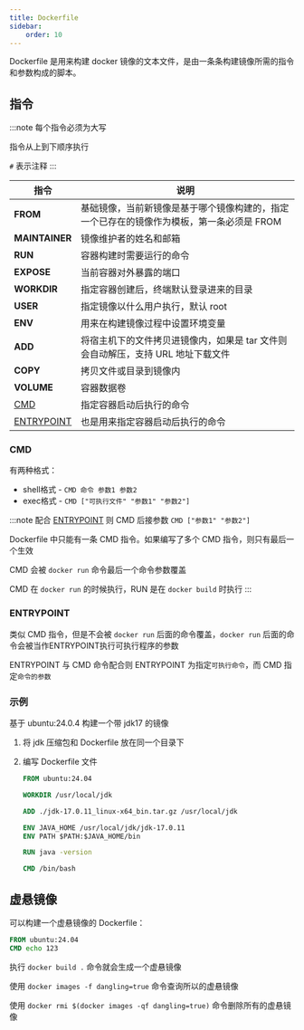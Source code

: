 ```yaml
---
title: Dockerfile
sidebar:
    order: 10
---
```



Dockerfile 是用来构建 docker 镜像的文本文件，是由一条条构建镜像所需的指令和参数构成的脚本。

## 指令

:::note
每个指令必须为大写

指令从上到下顺序执行

`#` 表示注释
:::

| 指令                      | 说明                                                                                      |
| ------------------------- | ----------------------------------------------------------------------------------------- |
| **FROM**                  | 基础镜像，当前新镜像是基于哪个镜像构建的，指定一个已存在的镜像作为模板，第一条必须是 FROM |
| **MAINTAINER**            | 镜像维护者的姓名和邮箱                                                                    |
| **RUN**                   | 容器构建时需要运行的命令                                                                  |
| **EXPOSE**                | 当前容器对外暴露的端口                                                                    |
| **WORKDIR**               | 指定容器创建后，终端默认登录进来的目录                                                    |
| **USER**                  | 指定镜像以什么用户执行，默认 root                                                         |
| **ENV**                   | 用来在构建镜像过程中设置环境变量                                                          |
| **ADD**                   | 将宿主机下的文件拷贝进镜像内，如果是 tar 文件则会自动解压，支持 URL 地址下载文件          |
| **COPY**                  | 拷贝文件或目录到镜像内                                                                    |
| **VOLUME**                | 容器数据卷                                                                                |
| [CMD](#cmd)               | 指定容器启动后执行的命令                                                                  |
| [ENTRYPOINT](#entrypoint) | 也是用来指定容器启动后执行的命令                                                          |

### CMD

有两种格式：

- shell格式 - `CMD 命令 参数1 参数2`
- exec格式 - `CMD ["可执行文件" "参数1" "参数2"]`

:::note
配合 [ENTRYPOINT](#entrypoint) 则 CMD 后接参数 `CMD ["参数1" "参数2"]`

Dockerfile 中只能有一条 CMD 指令。如果编写了多个 CMD 指令，则只有最后一个生效

CMD 会被 `docker run` 命令最后一个命令参数覆盖

CMD 在 `docker run` 的时候执行，RUN 是在 `docker build` 时执行
:::

### ENTRYPOINT

类似 CMD 指令，但是不会被 `docker run` 后面的命令覆盖，`docker run` 后面的命令会被当作ENTRYPOINT执行可执行程序的参数

ENTRYPOINT 与 CMD 命令配合则 ENTRYPOINT 为指定`可执行命令`，而 CMD 指定`命令的参数`

### 示例

基于 ubuntu:24.0.4 构建一个带 jdk17 的镜像

<Steps>

1. 将 jdk 压缩包和 Dockerfile 放在同一个目录下
2. 编写 Dockerfile 文件

    ```dockerfile
    FROM ubuntu:24.04

    WORKDIR /usr/local/jdk

    ADD ./jdk-17.0.11_linux-x64_bin.tar.gz /usr/local/jdk

    ENV JAVA_HOME /usr/local/jdk/jdk-17.0.11
    ENV PATH $PATH:$JAVA_HOME/bin

    RUN java -version

    CMD /bin/bash
    ```

</Steps>

## 虚悬镜像

可以构建一个虚悬镜像的 Dockerfile：

```dockerfile
FROM ubuntu:24.04
CMD echo 123
```

执行 `docker build .` 命令就会生成一个虚悬镜像

使用 `docker images -f dangling=true` 命令查询所以的虚悬镜像

使用 `docker rmi $(docker images -qf dangling=true)` 命令删除所有的虚悬镜像

